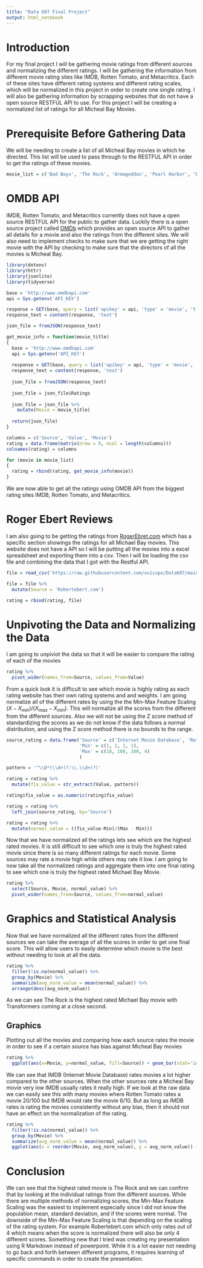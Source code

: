 ```yaml
---
title: "Data 607 Final Project"
output: html_notebook
---
```


# Introduction

For my final project I will be gathering movie ratings from different sources and normalizing the different ratings. I will be gathering the information from different movie rating sites like IMDB, Rotten Tomato, and Metacritics. Each of these sites have different rating systems and different rating scales, which will be normalized in this project in order to create one single rating. I will also be gathering information by scrapping websites that do not have a open source RESTFUL API to use. For this project I will be creating a normalized list of ratings for all Micheal Bay Movies.


# Prerequisite Before Gathering Data

We will be needing to create a list of all Micheal Bay movies in which he directed. This list will be used to pass through to the RESTFUL API in order to get the ratings of these movies.
```r
movie_list = c('Bad Boys', 'The Rock', 'Armageddon', 'Pearl Harbor', 'Bad Boys II', 'The Island', 'Transformers', 'Transformers: Revenge of the Fallen', 'Transformers: Dark of the Moon', 'Pain & Gain', 'Transformers: Age of Extinction', 'Transformers: The Last Knight')
```


# OMDB API

IMDB, Rotten Tomato, and Metacritics currently does not have a open source RESTFUL API for the public to gather data. Luckily there is a open source project called [OMDb]('http://www.omdbapi.com/') which provides an open source API to gather all details for a movie and also the ratings from the different sites. We will also need to implement checks to make sure that we are getting the right movie with the API by checking to make sure that the directors of all the movies is Micheal Bay.

```r
library(dotenv)
library(httr)
library(jsonlite)
library(tidyverse)
```

```r
base = 'http://www.omdbapi.com'
api = Sys.getenv('API_KEY')

response = GET(base, query = list('apikey' = api, 'type' = 'movie', 't' = 'bad boy'))
response_text = content(response, 'text')

json_file = fromJSON(response_text)
```

```r

get_movie_info = function(movie_title)
{
  base = 'http://www.omdbapi.com'
  api = Sys.getenv('API_KEY')
  
  response = GET(base, query = list('apikey' = api, 'type' = 'movie', 't' = movie_title))
  response_text = content(response, 'text')
  
  json_file = fromJSON(response_text)
  
  json_file = json_file$Ratings
  
  json_file = json_file %>%
    mutate(Movie = movie_title)
  
  return(json_file)
}
```

```r
columns = c('Source', 'Value', 'Movie')
rating = data.frame(matrix(nrow = 0, ncol = length(columns)))
colnames(rating) = columns

for (movie in movie_list)
{
  rating = rbind(rating, get_movie_info(movie))
}
```

We are now able to get all the ratings using OMDB API from the biggest rating sites IMDB, Rotten Tomato, and Metacritics. 

# Roger Ebert Reviews

I am also going to be getting the ratings from [RogerEbret.com](https://www.rogerebert.com/cast-and-crew/michael-bay) which has a specific section showings the ratings for all Michael Bay movies. This website does not have a API so I will be putting all the movies into a excel spreadsheet and exporting them into a csv. Then I will be loading the csv file and combining the data that I got with the Restful API.

```r
file = read_csv('https://raw.githubusercontent.com/xvicxpx/Data607/main/Final%20Project/Roger%20Ebert%20Michael%20Bay.csv', col_names=c('Movie', 'Value'))

file = file %>%
  mutate(Source = 'Robertebert.com')

rating = rbind(rating, file)
```

# Unpivoting the Data and Normalizing the Data

I am going to unpiviot the data so that it will be easier to compare the rating of each of the movies
```r
rating %>%
  pivot_wider(names_from=Source, values_from=Value)
```

From a quick look it is difficult to see which movie is highly rating as each rating website has their own rating systems and and weights. I am going normalize all of the different rates by using the the Min-Max Feature Scaling $(X - X_{min})/(X_{max} - X_{min})$. This will normalize all the scores from the different from the different sources. Also we will not be using the Z score method of standardizing the scores as we do not know if the data follows a normal distribution, and using the Z score method there is no bounds to the range. 


```r
source_rating = data.frame('Source' = c('Internet Movie Database', 'Rotten Tomatoes', 'Metacritic', 'Robertebert.com'),
                           'Min' = c(1, 1, 1, 1),
                           'Max' = c(10, 100, 100, 4)
                           )
```

```r
pattern = '^\\D*(\\d+(?:\\.\\d+)?)'

rating = rating %>%
  mutate(fix_value = str_extract(Value, pattern))

rating$fix_value = as.numeric(rating$fix_value)
```

```r
rating = rating %>%
  left_join(source_rating, by='Source')
```

```r
rating = rating %>%
  mutate(normal_value = ((fix_value-Min)/(Max - Min)))
```

Now that we have normalized all the ratings lets see which are the highest rated movies. It is still difficult to see which one is truly the highest rated movie since there is so many different ratings for each movie. Some sources may rate a movie high while others may rate it low. I am going to now take all the normalized ratings and aggregate them into one final rating to see which one is truly the highest rated Michael Bay Movie.

```r
rating %>%
  select(Source, Movie, normal_value) %>%
  pivot_wider(names_from=Source, values_from=normal_value)
```
# Graphics and Statistical Analysis

Now that we have normalized all the different rates from the different sources we can take the average of all the scores in order to get one final score. This will allow users to easily determine which movie is the best without needing to look at all the data.

```r
rating %>%
  filter(!is.na(normal_value)) %>%
  group_by(Movie) %>%
  summarize(avg_norm_value = mean(normal_value)) %>%
  arrange(desc(avg_norm_value))
```
As we can see The Rock is the highest rated Michael Bay movie with Transformers coming at a close second. 

## Graphics

Plotting out all the movies and comparing how each source rates the movie in order to see if a certain source has bias against Micheal Bay movies

```r
rating %>%
  ggplot(aes(x=Movie, y=normal_value, fill=Source)) + geom_bar(stat='identity', position=position_dodge()) + coord_flip()
```

We can see that IMDB (Internet Movie Database) rates movies a lot higher compared to the other sources. When the other sources rate a Micheal Bay movie very low IMDB usually rates it really high. If we look at the raw data we can easily see this with many movies where Rotten Tomato rates a movie 20/100 but IMDB would rate the movie 6/10. But as long as IMDB rates is rating the movies consistently without any bias, then it should not have an effect on the normalization of the rating. 

```r
rating %>%
  filter(!is.na(normal_value)) %>%
  group_by(Movie) %>%
  summarize(avg_norm_value = mean(normal_value)) %>%
  ggplot(aes(x = reorder(Movie, avg_norm_value), y = avg_norm_value)) + geom_bar(stat='identity') + coord_flip()
```


# Conclusion
We can see that the highest rated movie is The Rock and we can confirm that by looking at the individual ratings from the different sources. While there are multiple methods of normalizing scores, the Min-Max Feature Scaling was the easiest to implement especially since I did not know the population mean, standard deviation, and if the scores were normal. The downside of the Min-Max Feature Scaling is that depending on the scaling of the rating system. For example Robertebert.com which only rates out of 4 which means when the score is normalized there will also be only 4 different scores. Something new that I tried was creating my presentation using R Markdown instead of powerpoint. While it is a lot easier not needing to go back and forth between different programs, it requires learning of specific commands in order to create the presentation.


